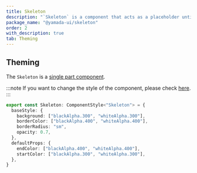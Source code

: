 ```yaml
---
title: Skeleton
description: "`Skeleton` is a component that acts as a placeholder until content is loaded."
package_name: "@yamada-ui/skeleton"
order: 2
with_description: true
tab: Theming
---
```


## Theming

The `Skeleton` is a [single part component](/styled-system/theming/component-styles#single-part-components).

:::note
If you want to change the style of the component, please check [here](/styled-system/theming/customize-theme#changing-the-style-of-components).
:::

```ts
export const Skeleton: ComponentStyle<"Skeleton"> = {
  baseStyle: {
    background: ["blackAlpha.300", "whiteAlpha.300"],
    borderColor: ["blackAlpha.400", "whiteAlpha.400"],
    borderRadius: "sm",
    opacity: 0.7,
  },
  defaultProps: {
    endColor: ["blackAlpha.400", "whiteAlpha.400"],
    startColor: ["blackAlpha.300", "whiteAlpha.300"],
  },
}
```
